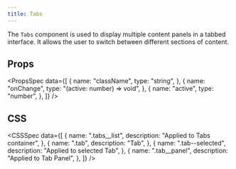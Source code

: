 ```yaml
---
title: Tabs
---
```


The `Tabs` component is used to display multiple content panels in a tabbed interface. It allows the user to switch between different sections of content.

<Preview name="Tabs" />

## Props

<PropsSpec
  data={[
    {
      name: "className",
      type: "string",
    },
    {
      name: "onChange",
      type: "(active: number) => void",
    },
    {
      name: "active",
      type: "number",
    },
  ]}
/>

## CSS

<CSSSpec
  data={[
    {
      name: ".tabs__list",
      description: "Applied to Tabs container",
    },
    {
      name: ".tab",
      description: "Tab",
    },
    {
      name: ".tab--selected",
      description: "Applied to selected Tab",
    },
    {
      name: ".tab__panel",
      description: "Applied to Tab Panel",
    },
  ]}
/>
